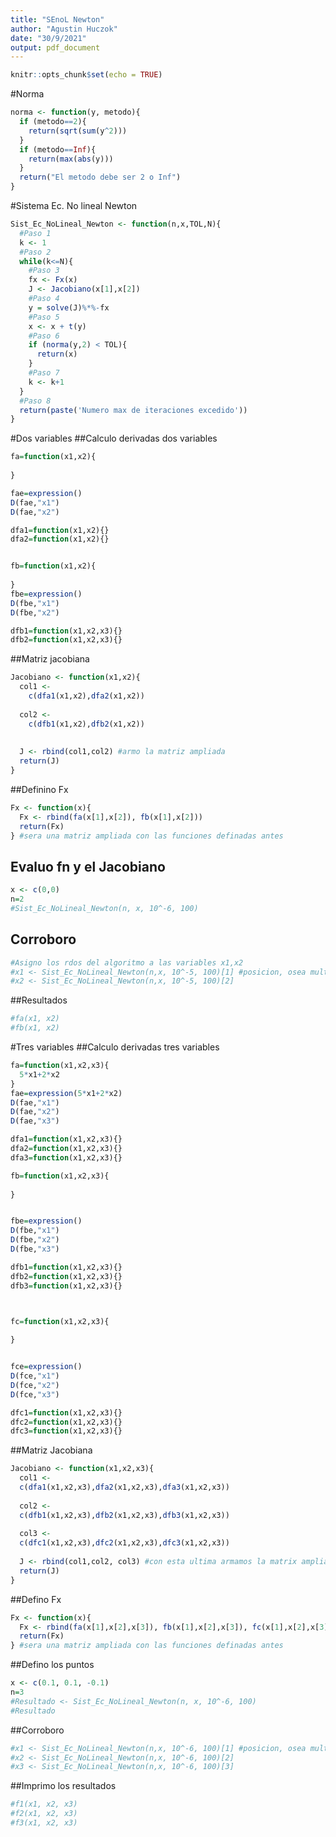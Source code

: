 ```yaml
---
title: "SEnoL Newton"
author: "Agustin Huczok"
date: "30/9/2021"
output: pdf_document
---
```


```r
knitr::opts_chunk$set(echo = TRUE)
```

#Norma


```r
norma <- function(y, metodo){
  if (metodo==2){
    return(sqrt(sum(y^2)))
  }
  if (metodo==Inf){
    return(max(abs(y)))
  }
  return("El metodo debe ser 2 o Inf")
}

```


#Sistema Ec. No lineal Newton


```r
Sist_Ec_NoLineal_Newton <- function(n,x,TOL,N){
  #Paso 1
  k <- 1
  #Paso 2
  while(k<=N){
    #Paso 3
    fx <- Fx(x)
    J <- Jacobiano(x[1],x[2])
    #Paso 4
    y = solve(J)%*%-fx
    #Paso 5
    x <- x + t(y)
    #Paso 6
    if (norma(y,2) < TOL){
      return(x)
    }
    #Paso 7
    k <- k+1
  }
  #Paso 8
  return(paste('Numero max de iteraciones excedido'))
}
```



#Dos variables
##Calculo derivadas dos variables

```r
fa=function(x1,x2){
  
}

fae=expression()
D(fae,"x1")
D(fae,"x2")

dfa1=function(x1,x2){}
dfa2=function(x1,x2){}


fb=function(x1,x2){
  
}
fbe=expression()
D(fbe,"x1")
D(fbe,"x2")

dfb1=function(x1,x2,x3){}
dfb2=function(x1,x2,x3){}
```





##Matriz jacobiana

```r



Jacobiano <- function(x1,x2){
  col1 <- 
    c(dfa1(x1,x2),dfa2(x1,x2))
  
  col2 <- 
    c(dfb1(x1,x2),dfb2(x1,x2))
  
  
  J <- rbind(col1,col2) #armo la matriz ampliada
  return(J)
}
```

##Definino Fx

```r

Fx <- function(x){
  Fx <- rbind(fa(x[1],x[2]), fb(x[1],x[2]))
  return(Fx)
} #sera una matriz ampliada con las funciones definadas antes

```

## Evaluo fn y el Jacobiano
```r


x <- c(0,0)
n=2
#Sist_Ec_NoLineal_Newton(n, x, 10^-6, 100)
```

## Corroboro
```r



#Asigno los rdos del algoritmo a las variables x1,x2
#x1 <- Sist_Ec_NoLineal_Newton(n,x, 10^-5, 100)[1] #posicion, osea mult por posicion 1
#x2 <- Sist_Ec_NoLineal_Newton(n,x, 10^-5, 100)[2]
```

##Resultados
```r



#fa(x1, x2)
#fb(x1, x2)

```



#Tres variables
##Calculo derivadas tres variables

```r
fa=function(x1,x2,x3){
  5*x1+2*x2
}
fae=expression(5*x1+2*x2)
D(fae,"x1")
D(fae,"x2")
D(fae,"x3")

dfa1=function(x1,x2,x3){}
dfa2=function(x1,x2,x3){}
dfa3=function(x1,x2,x3){}

fb=function(x1,x2,x3){
  
}


fbe=expression()
D(fbe,"x1")
D(fbe,"x2")
D(fbe,"x3")

dfb1=function(x1,x2,x3){}
dfb2=function(x1,x2,x3){}
dfb3=function(x1,x2,x3){}



fc=function(x1,x2,x3){
  
}


fce=expression()
D(fce,"x1")
D(fce,"x2")
D(fce,"x3")

dfc1=function(x1,x2,x3){}
dfc2=function(x1,x2,x3){}
dfc3=function(x1,x2,x3){}

```

##Matriz Jacobiana

```r
Jacobiano <- function(x1,x2,x3){
  col1 <- 
  c(dfa1(x1,x2,x3),dfa2(x1,x2,x3),dfa3(x1,x2,x3))
  
  col2 <- 
  c(dfb1(x1,x2,x3),dfb2(x1,x2,x3),dfb3(x1,x2,x3))
  
  col3 <-
  c(dfc1(x1,x2,x3),dfc2(x1,x2,x3),dfc3(x1,x2,x3))
  
  J <- rbind(col1,col2, col3) #con esta ultima armamos la matrix ampliada
  return(J)
}
```

##Defino Fx

```r
Fx <- function(x){
  Fx <- rbind(fa(x[1],x[2],x[3]), fb(x[1],x[2],x[3]), fc(x[1],x[2],x[3]))
  return(Fx)
} #sera una matriz ampliada con las funciones definadas antes
```

##Defino los puntos

```r
x <- c(0.1, 0.1, -0.1)
n=3
#Resultado <- Sist_Ec_NoLineal_Newton(n, x, 10^-6, 100)
#Resultado
```
##Corroboro

```r
#x1 <- Sist_Ec_NoLineal_Newton(n,x, 10^-6, 100)[1] #posicion, osea mult por posicion 1
#x2 <- Sist_Ec_NoLineal_Newton(n,x, 10^-6, 100)[2]
#x3 <- Sist_Ec_NoLineal_Newton(n,x, 10^-6, 100)[3]
```

##Imprimo los resultados

```r
#f1(x1, x2, x3)
#f2(x1, x2, x3)
#f3(x1, x2, x3)
```

